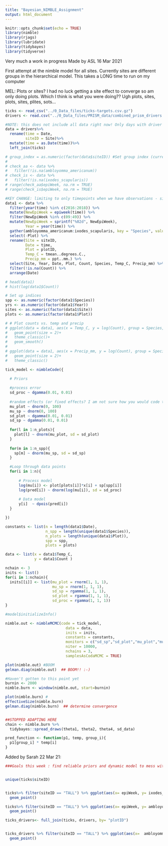 ```yaml
---
title: "Bayesian_NIMBLE_Assignment"
output: html_document
---
```


```r
knitr::opts_chunk$set(echo = TRUE)
library(nimble)
library(rjags)
library(lubridate)
library(tidybayes)
library(tidyverse)
```
Very much a work in progress
Made by ASL 16 Mar 2021

First attempt at the nimble model for all sites. Currently sites are different groups in the hierarchical model. This takes a LONG time to run on my computer

MEL: Plots or sites? I had no luck getting a site effect to converge so am only doing plots. Which I think is what you were doing?? Ugh plots, sites, plots, sites, plites, sots...
```r
ticks <- read_csv("../0_Data_files/ticks-targets.csv.gz")
drivers <- read.csv("../0_Data_files/PRISM_data/combined_prism_drivers.csv")

#NOTE: this does not include all data right now! Only days with driver data available
data = drivers%>%
  rename(time = Date,
         siteID = Site)%>%
  mutate(time = as.Date(time))%>%
  left_join(ticks)

# group_index = as.numeric(factor(data$siteID)) #Set group index (currently by site)
# 
# check_aa <- data %>%
#   filter(!is.na(ambloyomma_americanum))
# check_is <- data %>%
#   filter(!is.na(ixodes_scapularis))
# range(check_aa$epiWeek, na.rm = TRUE)
# range(check_is$epiWeek, na.rm = TRUE)

#KEY CHANGE: limiting to only timepoints when we have observations - since we are not currently using state-space anyway, no need to include NA observations at this time, and it facilitates convergence
data1 <- data %>%
  filter(year(time) %in% c(2016:2018)) %>%
  mutate(NewEpiWeek = epiweek(time)) %>%
  filter(NewEpiWeek %in% c(09:49)) %>%
  mutate(NewEpiWeek = sprintf("%02d", NewEpiWeek),
         Year = year(time)) %>%
  gather(ambloyomma_americanum:ixodes_scapularis, key = "Species", value = "Count") %>%
  select(-Plot) %>%
  rename(Site = siteID,
         Date = time,
         Plot = plotID,
         Temp_C = tmean..degrees.C.,
         Precip_mm = ppt..mm.) %>%
  select(Site, Year, Date, Plot, Count, Species, Temp_C, Precip_mm) %>%
  filter(!is.na(Count)) %>%
  arrange(Date)

# head(data1)
# hist(log(data1$Count))

# Set up indices
spp <- as.numeric(factor(data1$Species))
yrs <- as.numeric(factor(data1$Year))
sites <- as.numeric(factor(data1$Site))
plots <- as.numeric(factor(data1$Plot))

# # Plot counts vs. temp and precip
# ggplot(data = data1, aes(x = Temp_C, y = log(Count), group = Species, color = Species))+
#   geom_point(size = 2)+
#   theme_classic()+
#   geom_smooth()
# 
# ggplot(data = data1, aes(x = Precip_mm, y = log(Count), group = Species, color = Species))+
#   geom_point(size = 2)+
#   theme_classic()

```

```r
tick_model <- nimbleCode({

  # Priors
  
  #process error
  sd_proc ~ dgamma(0.01, 0.01)
  
  #random effects (or fixed effects? I am not sure how you would code that up differently)
  mu_plot ~ dnorm(0, 100)
  mu_sp ~ dnorm(0, 100)
  sd_plot ~ dgamma(0.01, 0.01)
  sd_sp ~ dgamma(0.01, 0.01)
  
  for(l in 1:n_plots){
    plot[l] ~ dnorm(mu_plot, sd = sd_plot)
  }
  
  for(m in 1:n_spp){ 
    sp[m] ~ dnorm(mu_sp, sd = sd_sp)
  }

  #Loop through data points
  for(i in 1:n){
    
      # Process model
      log(mu[i]) <- plot[plots[i]]*x[i] + sp[spp[i]]  
      log(pred[i]) ~ dnorm(log(mu[i]), sd = sd_proc)
      
      # Data model
      y[i]  ~ dpois(pred[i])
  }

})

constants <- list(n = length(data1$Date),
                  n_spp = length(unique(data1$Species)),
                  n_plots = length(unique(data1$Plot)),
                  spp = spp,
                  plots = plots)

data <- list(x = data1$Temp_C,
             y = data1$Count )

nchain <- 3
inits <- list()
for(i in 1:nchain){
  inits[[i]] <- list(mu_plot = rnorm(1, 1, 1),
                     mu_sp = rnorm(1, 1, 1),
                     sd_sp = rgamma(1, 1, 1),
                     sd_plot = rgamma(1, 1, 1),
                     sd_proc = rgamma(1, 1, 1))
}

#model$initializeInfo()

nimble.out <- nimbleMCMC(code = tick_model,
                           data = data,
                           inits = inits,
                           constants = constants,
                           monitors = c("sd_sp","sd_plot","mu_plot","mu_sp","sd_proc"),
                           niter = 10000,
                           nchains = 3,
                           samplesAsCodaMCMC = TRUE)

plot(nimble.out) #BOOM
gelman.diag(nimble.out)  ## BOOM!! :-)

#Haven't gotten to this point yet
burnin <- 2000                               
nimble.burn <- window(nimble.out, start=burnin)

plot(nimble.burn) #
effectiveSize(nimble.burn)
gelman.diag(nimble.burn)  ## determine convergence


##STOPPED ADAPTING HERE
chain <- nimble.burn %>%
  tidybayes::spread_draws(theta1, theta2, theta4, sd_data)

pred_function <- function(p1, temp, group_i){
  p1[group_i] * temp[i]
}
```



Added by Sarah 22 Mar 21:
```r
###Goals this week : find reliable priors and dynamic model to mess with in the nimble framework. You gotta represent a couple of different sites with different populations. Historically some of the sites have had zero count and some have had a far number. Try to figure out 


unique(ticks$siteID)


ticks%>% filter(siteID == "TALL") %>% ggplot(aes(x= epiWeek, y= ixodes_scapularis, color= plotID))+
  geom_point()

ticks%>% filter(siteID == "TALL") %>% ggplot(aes(x= epiWeek, y= ambloyomma_americanum, color= plotID))+
  geom_point()

ticks_drivers<- full_join(ticks, drivers, by= "plotID")


ticks_drivers %>% filter(siteID == "TALL") %>% ggplot(aes(x=  ambloyomma_americanum, y= tmean..degrees.C., color= plotID))+
  geom_point()

```

